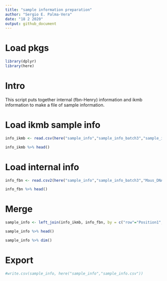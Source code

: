 ```yaml
---
title: "sample information preparation"
author: "Sergio E. Palma-Vera"
date: "18 2 2020"
output: github_document
---
```


# Load pkgs
```r
library(dplyr)
library(here)
```

# Intro 
This script puts together internal (fbn-Henry) information and ikmb information to make a file of sample information.

# Load ikmb sample info
```r
info_ikmb <- read.csv(here("sample_info","sample_info_batch3","sample_info_ikmb.csv"), header = T, stringsAsFactors = F)

info_ikmb %>% head()
```

# Load internal info
```r
info_fbn <- read.csv2(here("sample_info","sample_info_batch3","Maus_DNA für Sequenzierung20182019.csv"), header = T, stringsAsFactors = F)

info_fbn %>% head()
```

# Merge
```r
sample_info <- left_join(info_ikmb, info_fbn, by = c("row"="Position1", "col"="Position2"))

sample_info %>% head()

sample_info %>% dim()
```

# Export
```r
#write.csv(sample_info, here("sample_info","sample_info.csv"))
```

